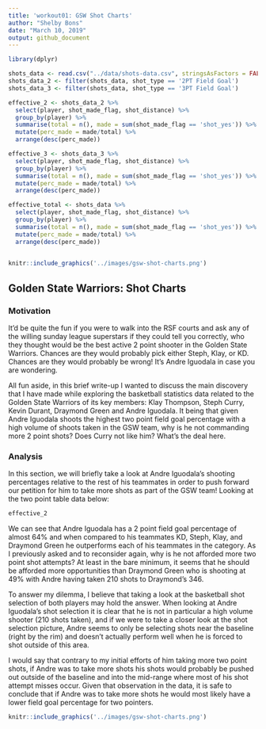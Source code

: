 ```yaml
---
title: 'workout01: GSW Shot Charts'
author: "Shelby Bons"
date: "March 10, 2019"
output: github_document
---
```


```r

library(dplyr)

shots_data <- read.csv("../data/shots-data.csv", stringsAsFactors = FALSE)
shots_data_2 <- filter(shots_data, shot_type == '2PT Field Goal')
shots_data_3 <- filter(shots_data, shot_type == '3PT Field Goal')
```

```r
effective_2 <- shots_data_2 %>%
  select(player, shot_made_flag, shot_distance) %>%
  group_by(player) %>%
  summarise(total = n(), made = sum(shot_made_flag == 'shot_yes')) %>%
  mutate(perc_made = made/total) %>%
  arrange(desc(perc_made))

effective_3 <- shots_data_3 %>%
  select(player, shot_made_flag, shot_distance) %>%
  group_by(player) %>%
  summarise(total = n(), made = sum(shot_made_flag == 'shot_yes')) %>%
  mutate(perc_made = made/total) %>%
  arrange(desc(perc_made))

effective_total <- shots_data %>%
  select(player, shot_made_flag, shot_distance) %>%
  group_by(player) %>%
  summarise(total = n(), made = sum(shot_made_flag == 'shot_yes')) %>%
  mutate(perc_made = made/total) %>%
  arrange(desc(perc_made))
  
```



```r
knitr::include_graphics('../images/gsw-shot-charts.png')
```

## Golden State Warriors: Shot Charts


### Motivation


It'd be quite the fun if you were to walk into the RSF courts and ask any of the willing sunday league superstars if they could tell you correctly, who they thought would be the best active 2 point shooter in the Golden State Warriors. Chances are they would probably pick either Steph, Klay, or KD. Chances are they would probably be wrong! It's Andre Iguodala in case you are wondering. 

All fun aside, in this brief write-up I wanted to discuss the main discovery that I have made while exploring the basketball statistics data related to the Golden State Warriors of its key members: Klay Thompson, Steph Curry, Kevin Durant, Draymond Green and Andre Iguodala. It being that given Andre Iguodala shoots the highest two point field goal percentage with a high volume of shoots taken in the GSW team, why is he not commanding more 2 point shots? Does Curry not like him? What's the deal here. 


###  Analysis

In this section, we will briefly take a look at Andre Iguodala's shooting percentages relative to the rest of his teammates in order to push forward our petition for him to take more shots as part of the GSW team! Looking at the two point table data below: 

```r
effective_2
```


We can see that Andre Iguodala has a 2 point field goal percentage of almost 64% and when compared to his teammates KD, Steph, Klay, and Draymond Green he outperforms each of his teammates in the category. As I previously asked and to reconsider again, why is he not afforded more two point shot attempts?  At least in the bare minimum, it seems that he should be afforded more opportunities than Draymond Green who is shooting at 49% with Andre having taken 210 shots to Draymond's 346. 

To answer my dilemma, I believe that taking a look at the basketball shot selection of both players may hold the answer. When looking at Andre Iguodala's shot selection it is clear that he is not in particular a high volume shooter (210 shots taken), and if we were to take a closer look at the shot selection picture, Andre seems to only be selecting shots near the baseline (right by the rim) and doesn't actually perform well when he is forced to shot outside of this area. 

I would say that contrary to my initial efforts of him taking more two point shots, if Andre was to take more shots his shots would probably be pushed out outside of the baseline and into the mid-range where most of his shot attempt misses occur. Given that observation in the data, it is safe to conclude that if Andre was to take more shots he would most likely have a lower field goal percentage for two pointers. 


```r
knitr::include_graphics('../images/gsw-shot-charts.png')
```


